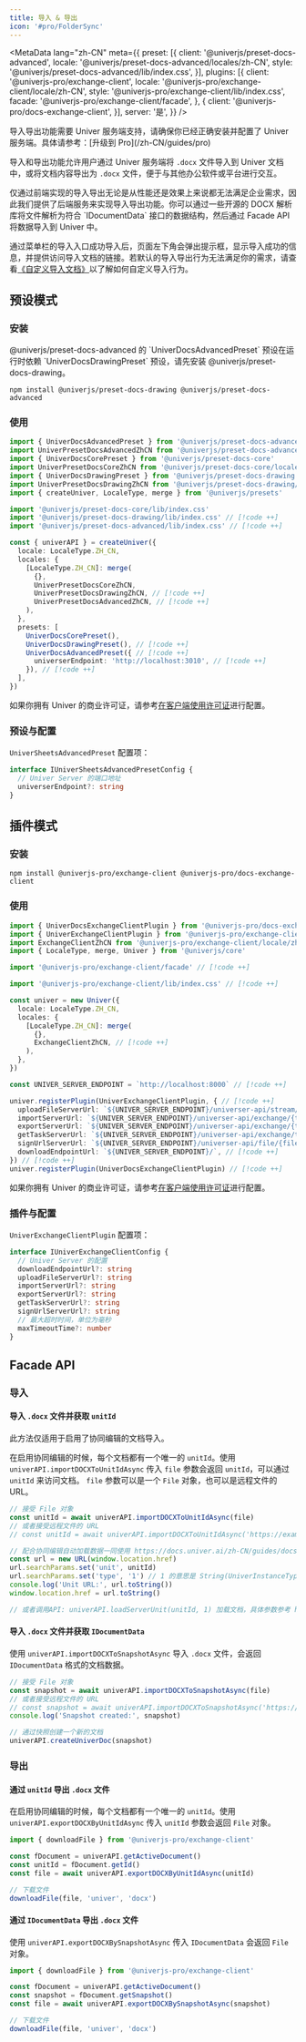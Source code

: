 ```yaml
---
title: 导入 & 导出
icon: '#pro/FolderSync'
---
```


<MetaData
  lang="zh-CN"
  meta={{
    preset: [{
      client: '@univerjs/preset-docs-advanced',
      locale: '@univerjs/preset-docs-advanced/locales/zh-CN',
      style: '@univerjs/preset-docs-advanced/lib/index.css',
    }],
    plugins: [{
      client: '@univerjs-pro/exchange-client',
      locale: '@univerjs-pro/exchange-client/locale/zh-CN',
      style: '@univerjs-pro/exchange-client/lib/index.css',
      facade: '@univerjs-pro/exchange-client/facade',
    }, {
      client: '@univerjs-pro/docs-exchange-client',
    }],
    server: '是',
  }}
/>

<Callout type="warning" title="注意事项">
  导入导出功能需要 Univer 服务端支持，请确保你已经正确安装并配置了 Univer 服务端。具体请参考：[升级到 Pro](/zh-CN/guides/pro)
</Callout>

导入和导出功能允许用户通过 Univer 服务端将 `.docx` 文件导入到 Univer 文档中，或将文档内容导出为 `.docx` 文件，便于与其他办公软件或平台进行交互。

<Callout title="为什么 Univer 通过后端服务实现导入导出？">
  仅通过前端实现的导入导出无论是从性能还是效果上来说都无法满足企业需求，因此我们提供了后端服务来实现导入导出功能。你可以通过一些开源的 DOCX 解析库将文件解析为符合 `IDocumentData` 接口的数据结构，然后通过 Facade API 将数据导入到 Univer 中。
</Callout>

通过菜单栏的导入入口成功导入后，页面左下角会弹出提示框，显示导入成功的信息，并提供访问导入文档的链接。若默认的导入导出行为无法满足你的需求，请查看[《自定义导入文档》](/zh-CN/guides/recipes/practices/import-docs)以了解如何自定义导入行为。

## 预设模式

### 安装

<Callout>
  @univerjs/preset-docs-advanced 的 `UniverDocsAdvancedPreset` 预设在运行时依赖 `UniverDocsDrawingPreset` 预设，请先安装 @univerjs/preset-docs-drawing。
</Callout>

```package-install
npm install @univerjs/preset-docs-drawing @univerjs/preset-docs-advanced
```

### 使用

```typescript
import { UniverDocsAdvancedPreset } from '@univerjs/preset-docs-advanced' // [!code ++]
import UniverPresetDocsAdvancedZhCN from '@univerjs/preset-docs-advanced/locales/zh-CN' // [!code ++]
import { UniverDocsCorePreset } from '@univerjs/preset-docs-core'
import UniverPresetDocsCoreZhCN from '@univerjs/preset-docs-core/locales/zh-CN'
import { UniverDocsDrawingPreset } from '@univerjs/preset-docs-drawing' // [!code ++]
import UniverPresetDocsDrawingZhCN from '@univerjs/preset-docs-drawing/locales/zh-CN' // [!code ++]
import { createUniver, LocaleType, merge } from '@univerjs/presets'

import '@univerjs/preset-docs-core/lib/index.css'
import '@univerjs/preset-docs-drawing/lib/index.css' // [!code ++]
import '@univerjs/preset-docs-advanced/lib/index.css' // [!code ++]

const { univerAPI } = createUniver({
  locale: LocaleType.ZH_CN,
  locales: {
    [LocaleType.ZH_CN]: merge(
      {},
      UniverPresetDocsCoreZhCN,
      UniverPresetDocsDrawingZhCN, // [!code ++]
      UniverPresetDocsAdvancedZhCN, // [!code ++]
    ),
  },
  presets: [
    UniverDocsCorePreset(),
    UniverDocsDrawingPreset(), // [!code ++]
    UniverDocsAdvancedPreset({ // [!code ++]
      universerEndpoint: 'http://localhost:3010', // [!code ++]
    }), // [!code ++]
  ],
})
```

如果你拥有 Univer 的商业许可证，请参考[在客户端使用许可证](/zh-CN/guides/pro/license#在预设模式中使用)进行配置。

### 预设与配置

`UniverSheetsAdvancedPreset` 配置项：

```typescript
interface IUniverSheetsAdvancedPresetConfig {
  // Univer Server 的端口地址
  universerEndpoint?: string
}
```

## 插件模式

### 安装

```package-install
npm install @univerjs-pro/exchange-client @univerjs-pro/docs-exchange-client
```

### 使用

```typescript
import { UniverDocsExchangeClientPlugin } from '@univerjs-pro/docs-exchange-client' // [!code ++]
import { UniverExchangeClientPlugin } from '@univerjs-pro/exchange-client' // [!code ++]
import ExchangeClientZhCN from '@univerjs-pro/exchange-client/locale/zh-CN' // [!code ++]
import { LocaleType, merge, Univer } from '@univerjs/core'

import '@univerjs-pro/exchange-client/facade' // [!code ++]

import '@univerjs-pro/exchange-client/lib/index.css' // [!code ++]

const univer = new Univer({
  locale: LocaleType.ZH_CN,
  locales: {
    [LocaleType.ZH_CN]: merge(
      {},
      ExchangeClientZhCN, // [!code ++]
    ),
  },
})

const UNIVER_SERVER_ENDPOINT = `http://localhost:8000` // [!code ++]

univer.registerPlugin(UniverExchangeClientPlugin, { // [!code ++]
  uploadFileServerUrl: `${UNIVER_SERVER_ENDPOINT}/universer-api/stream/file/upload`, // [!code ++]
  importServerUrl: `${UNIVER_SERVER_ENDPOINT}/universer-api/exchange/{type}/import`, // [!code ++]
  exportServerUrl: `${UNIVER_SERVER_ENDPOINT}/universer-api/exchange/{type}/export`, // [!code ++]
  getTaskServerUrl: `${UNIVER_SERVER_ENDPOINT}/universer-api/exchange/task/{taskID}`, // [!code ++]
  signUrlServerUrl: `${UNIVER_SERVER_ENDPOINT}/universer-api/file/{fileID}/sign-url`, // [!code ++]
  downloadEndpointUrl: `${UNIVER_SERVER_ENDPOINT}/`, // [!code ++]
}) // [!code ++]
univer.registerPlugin(UniverDocsExchangeClientPlugin) // [!code ++]
```

如果你拥有 Univer 的商业许可证，请参考[在客户端使用许可证](/zh-CN/guides/pro/license#在插件模式中使用)进行配置。

### 插件与配置

`UniverExchangeClientPlugin` 配置项：

```typescript
interface IUniverExchangeClientConfig {
  // Univer Server 的配置
  downloadEndpointUrl?: string
  uploadFileServerUrl?: string
  importServerUrl?: string
  exportServerUrl?: string
  getTaskServerUrl?: string
  signUrlServerUrl?: string
  // 最大超时时间，单位为毫秒
  maxTimeoutTime?: number
}
```

## Facade API

### 导入

#### 导入 `.docx` 文件并获取 `unitId`

<Callout type="warning" title="注意事项">
  此方法仅适用于启用了协同编辑的文档导入。
</Callout>

在启用协同编辑的时候，每个文档都有一个唯一的 `unitId`。使用 `univerAPI.importDOCXToUnitIdAsync` 传入 `file` 参数会返回 `unitId`，可以通过 `unitId` 来访问文档。 `file` 参数可以是一个 `File` 对象，也可以是远程文件的 URL。

```typescript
// 接受 File 对象
const unitId = await univerAPI.importDOCXToUnitIdAsync(file)
// 或者接受远程文件的 URL
// const unitId = await univerAPI.importDOCXToUnitIdAsync('https://example.com/filename.docx');

// 配合协同编辑自动加载数据一同使用 https://docs.univer.ai/zh-CN/guides/docs/features/collaboration#loading-collaborative-documents
const url = new URL(window.location.href)
url.searchParams.set('unit', unitId)
url.searchParams.set('type', '1') // 1 的意思是 String(UniverInstanceType.UNIVER_DOC)
console.log('Unit URL:', url.toString())
window.location.href = url.toString()

// 或者调用API: univerAPI.loadServerUnit(unitId, 1) 加载文档，具体参数参考 https://reference.univer.ai/zh-CN/classes/FUniver#loadserverunit
```

#### 导入 `.docx` 文件并获取 `IDocumentData`

使用 `univerAPI.importDOCXToSnapshotAsync` 导入 `.docx` 文件，会返回 `IDocumentData` 格式的文档数据。

```typescript
// 接受 File 对象
const snapshot = await univerAPI.importDOCXToSnapshotAsync(file)
// 或者接受远程文件的 URL
// const snapshot = await univerAPI.importDOCXToSnapshotAsync('https://example.com/filename.xlsx');
console.log('Snapshot created:', snapshot)

// 通过快照创建一个新的文档
univerAPI.createUniverDoc(snapshot)
```

### 导出

#### 通过 `unitId` 导出 `.docx` 文件

在启用协同编辑的时候，每个文档都有一个唯一的 `unitId`。使用 `univerAPI.exportDOCXByUnitIdAsync` 传入 `unitId` 参数会返回 `File` 对象。

```typescript
import { downloadFile } from '@univerjs-pro/exchange-client'

const fDocument = univerAPI.getActiveDocument()
const unitId = fDocument.getId()
const file = await univerAPI.exportDOCXByUnitIdAsync(unitId)

// 下载文件
downloadFile(file, 'univer', 'docx')
```

#### 通过 `IDocumentData` 导出 `.docx` 文件

使用 `univerAPI.exportDOCXBySnapshotAsync` 传入 `IDocumentData` 会返回 `File` 对象。

```typescript
import { downloadFile } from '@univerjs-pro/exchange-client'

const fDocument = univerAPI.getActiveDocument()
const snapshot = fDocument.getSnapshot()
const file = await univerAPI.exportDOCXBySnapshotAsync(snapshot)

// 下载文件
downloadFile(file, 'univer', 'docx')
```
